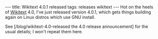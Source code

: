---
title: Wikitext 4.0.1 released
tags: releases wikitext
---
Hot on the heels of [[Wikitext]] 4.0, I've just released version 4.0.1, which gets things building again on Linux distros which use GNU install.

See [/blog/wikitext-4.0-released the 4.0 release announcement] for the usual details; I won't repeat them here.
